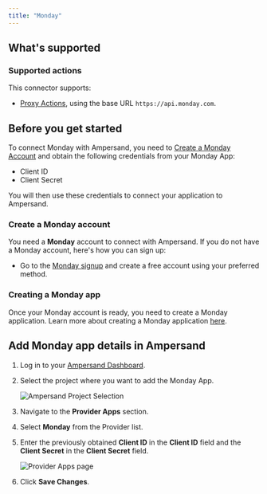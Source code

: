 ```yaml
---
title: "Monday"
---
```

## What's supported

### Supported actions

This connector supports:
- [Proxy Actions](/proxy-actions), using the base URL `https://api.monday.com`.

## Before you get started

To connect Monday with Ampersand, you need to [Create a Monday Account](#create-a-monday-account) and obtain the following credentials from your Monday App:

- Client ID
- Client Secret

You will then use these credentials to connect your application to Ampersand.

### Create a Monday account

You need a **Monday** account to connect with Ampersand. If you do not have a Monday account, here's how you can sign up:

- Go to the [Monday signup](https://auth.monday.com/users/sign_up_new) and create a free account using your preferred method.

### Creating a Monday app

Once your Monday account is ready, you need to create a Monday application. Learn more about creating a Monday application [here](https://developer.monday.com/apps/docs/create-an-app).

## Add Monday app details in Ampersand

1. Log in to your [Ampersand Dashboard](https://dashboard.withampersand.com).

2. Select the project where you want to add the Monday App.

   ![Ampersand Project Selection](/images/provider-guides/eba5c80-Ampersand.png)

3. Navigate to the **Provider Apps** section.

4. Select **Monday** from the Provider list.

5. Enter the previously obtained **Client ID** in the **Client ID** field and the **Client Secret** in the **Client Secret** field.

   ![Provider Apps page](/images/provider-guides/monday-amp-project.png)

6. Click **Save Changes**.
